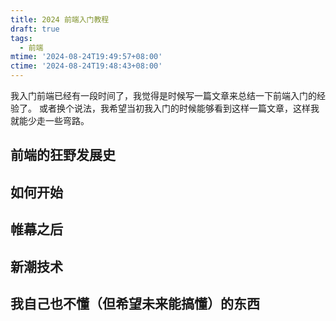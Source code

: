 ```yaml
---
title: 2024 前端入门教程
draft: true
tags:
  - 前端
mtime: '2024-08-24T19:49:57+08:00'
ctime: '2024-08-24T19:48:43+08:00'
---
```



我入门前端已经有一段时间了，我觉得是时候写一篇文章来总结一下前端入门的经验了。
或者换个说法，我希望当初我入门的时候能够看到这样一篇文章，这样我就能少走一些弯路。

## 前端的狂野发展史

<EmbeddedTweet tweet={historyTweet} />

## 如何开始

## 帷幕之后

## 新潮技术

## 我自己也不懂（但希望未来能搞懂）的东西
